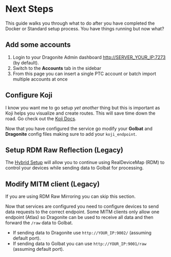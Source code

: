 
# Next Steps

This guide walks you through what to do after you have completed the Docker or Standard setup process. You have things running but now what?

## Add some accounts

1. Login to your Dragonite Admin dashboard [http://SERVER_YOUR_IP:7273]() (by default).
1. Switch to the **Accounts** tab in the sidebar
1. From this page you can insert a single PTC account or batch import multiple accounts at once

## Configure Koji

I know you want me to go setup _yet another_ thing but this is important as Koji helps you visualize and create routes. This will save time down the road. Go check out the [Koji Docs](https://koji.vercel.app).

Now that you have configured the service go modify your **Golbat** and **Dragonite** config files making sure to add your `koji_endpoint`.

## Setup RDM Raw Reflection (Legacy)

The [Hybrid Setup](/docs/other/hybrid-setup) will allow you to continue using RealDeviceMap (RDM) to control your devices while sending data to Golbat for processing.

## Modify MITM client (Legacy)

<Callout type="info" emoji="ℹ️">
  If you are using RDM Raw Mirroring you can skip this section.
</Callout>

Now that services are configured you need to configure devices to send data requests to the correct endpoint. Some MITM clients only allow one endpoint (Atlas) so Dragonite can be used to receive all data and then forward the `/raw` data to Golbat.

- If sending data to Dragonite use `http://YOUR_IP:9002/` (assuming default port).
- If sending data to Golbat you can use `http://YOUR_IP:9001/raw` (assuming default port).
